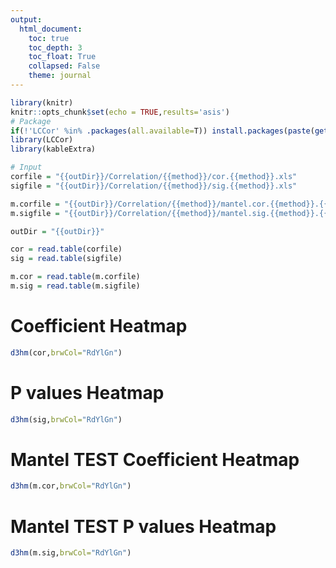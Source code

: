 ```yaml
---
output: 
  html_document:
    toc: true
    toc_depth: 3
    toc_float: True
    collapsed: False
    theme: journal
---
```


```r
library(knitr)
knitr::opts_chunk$set(echo = TRUE,results='asis')
# Package
if(!'LCCor' %in% .packages(all.available=T)) install.packages(paste(getwd(),'/LCCor_1.0_R_x86_64-redhat-linux-gnu.tar.gz',sep=""),repos = NULL)
library(LCCor)
library(kableExtra)
```

```r
# Input
corfile = "{{outDir}}/Correlation/{{method}}/cor.{{method}}.xls"
sigfile = "{{outDir}}/Correlation/{{method}}/sig.{{method}}.xls"

m.corfile = "{{outDir}}/Correlation/{{method}}/mantel.cor.{{method}}.{{distmethod}}.xls"
m.sigfile = "{{outDir}}/Correlation/{{method}}/mantel.sig.{{method}}.{{distmethod}}.xls"

outDir = "{{outDir}}"

cor = read.table(corfile)
sig = read.table(sigfile)

m.cor = read.table(m.corfile)
m.sig = read.table(m.sigfile)
```

# Coefficient Heatmap
```r
d3hm(cor,brwCol="RdYlGn")
```

# P values Heatmap
```r
d3hm(sig,brwCol="RdYlGn")
```

# Mantel TEST Coefficient Heatmap
```r
d3hm(m.cor,brwCol="RdYlGn")
```

# Mantel TEST P values Heatmap
```r
d3hm(m.sig,brwCol="RdYlGn")
```
